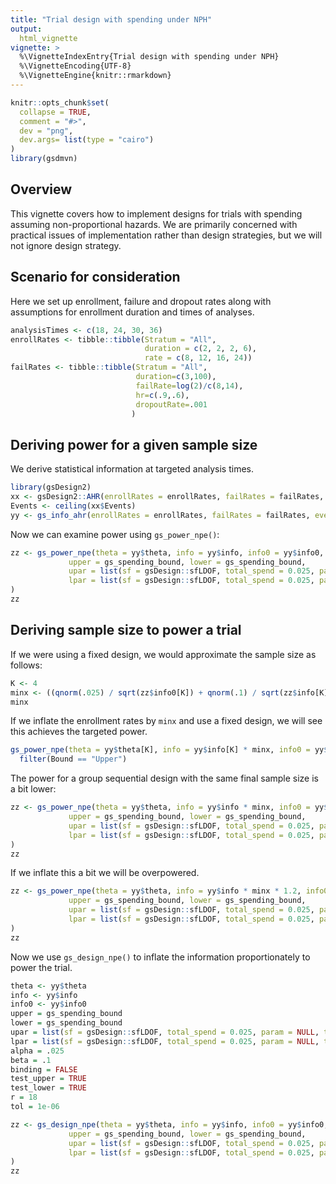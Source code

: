 ---
title: "Trial design with spending under NPH"
output:
  html_vignette
vignette: >
  %\VignetteIndexEntry{Trial design with spending under NPH}
  %\VignetteEncoding{UTF-8}
  %\VignetteEngine{knitr::rmarkdown}
---

```{r, include = FALSE}
knitr::opts_chunk$set(
  collapse = TRUE,
  comment = "#>",
  dev = "png", 
  dev.args= list(type = "cairo")
)
library(gsdmvn)
```


## Overview

This vignette covers how to implement designs for trials with spending assuming non-proportional hazards.
We are primarily concerned with practical issues of implementation rather than design strategies, but we will not ignore design strategy.

## Scenario for consideration

Here we set up enrollment, failure and dropout rates along with assumptions for enrollment duration and times of analyses.


```{r}
analysisTimes <- c(18, 24, 30, 36)
enrollRates <- tibble::tibble(Stratum = "All",
                              duration = c(2, 2, 2, 6),
                              rate = c(8, 12, 16, 24))
failRates <- tibble::tibble(Stratum = "All",
                            duration=c(3,100),
                            failRate=log(2)/c(8,14),
                            hr=c(.9,.6),
                            dropoutRate=.001
                           )
```

## Deriving power for a given sample size

We derive statistical information at targeted analysis times.

```{r}
library(gsDesign2)
xx <- gsDesign2::AHR(enrollRates = enrollRates, failRates = failRates, totalDuration = analysisTimes)
Events <- ceiling(xx$Events)
yy <- gs_info_ahr(enrollRates = enrollRates, failRates = failRates, events = Events)
```

Now we can examine power using `gs_power_npe()`:

```{r}
zz <- gs_power_npe(theta = yy$theta, info = yy$info, info0 = yy$info0, 
             upper = gs_spending_bound, lower = gs_spending_bound,
             upar = list(sf = gsDesign::sfLDOF, total_spend = 0.025, param = NULL, timing = NULL),
             lpar = list(sf = gsDesign::sfLDOF, total_spend = 0.025, param = NULL, timing = NULL)
)
zz
```


## Deriving sample size to power a trial

If we were using a fixed design, we would approximate the sample size as follows:

```{r}
K <- 4
minx <- ((qnorm(.025) / sqrt(zz$info0[K]) + qnorm(.1) / sqrt(zz$info[K])) / zz$theta[K])^2
minx
```

If we inflate the enrollment rates by `minx` and use a fixed design, we will see this achieves the targeted power.

```{r}
gs_power_npe(theta = yy$theta[K], info = yy$info[K] * minx, info0 = yy$info0[K] * minx, upar = qnorm(.975), lpar = -Inf) %>% 
  filter(Bound == "Upper")
```

The power for a group sequential design with the same final sample size is a bit lower:

```{r}
zz <- gs_power_npe(theta = yy$theta, info = yy$info * minx, info0 = yy$info0 * minx, 
             upper = gs_spending_bound, lower = gs_spending_bound,
             upar = list(sf = gsDesign::sfLDOF, total_spend = 0.025, param = NULL, timing = NULL),
             lpar = list(sf = gsDesign::sfLDOF, total_spend = 0.025, param = NULL, timing = NULL)
)
zz
```

If we inflate this a bit we will be overpowered.

```{r}
zz <- gs_power_npe(theta = yy$theta, info = yy$info * minx * 1.2, info0 = yy$info0 * minx * 1.2, 
             upper = gs_spending_bound, lower = gs_spending_bound,
             upar = list(sf = gsDesign::sfLDOF, total_spend = 0.025, param = NULL, timing = NULL),
             lpar = list(sf = gsDesign::sfLDOF, total_spend = 0.025, param = NULL, timing = NULL)
)
zz
```

Now we use `gs_design_npe()` to inflate the information proportionately to power the trial.

```{r}
theta <- yy$theta
info <- yy$info
info0 <- yy$info0
upper = gs_spending_bound
lower = gs_spending_bound
upar = list(sf = gsDesign::sfLDOF, total_spend = 0.025, param = NULL, timing = NULL)
lpar = list(sf = gsDesign::sfLDOF, total_spend = 0.025, param = NULL, timing = NULL)
alpha = .025
beta = .1
binding = FALSE
test_upper = TRUE
test_lower = TRUE
r = 18
tol = 1e-06

zz <- gs_design_npe(theta = yy$theta, info = yy$info, info0 = yy$info0, 
             upper = gs_spending_bound, lower = gs_spending_bound,
             upar = list(sf = gsDesign::sfLDOF, total_spend = 0.025, param = NULL, timing = NULL),
             lpar = list(sf = gsDesign::sfLDOF, total_spend = 0.025, param = NULL, timing = NULL)
)
zz
```
